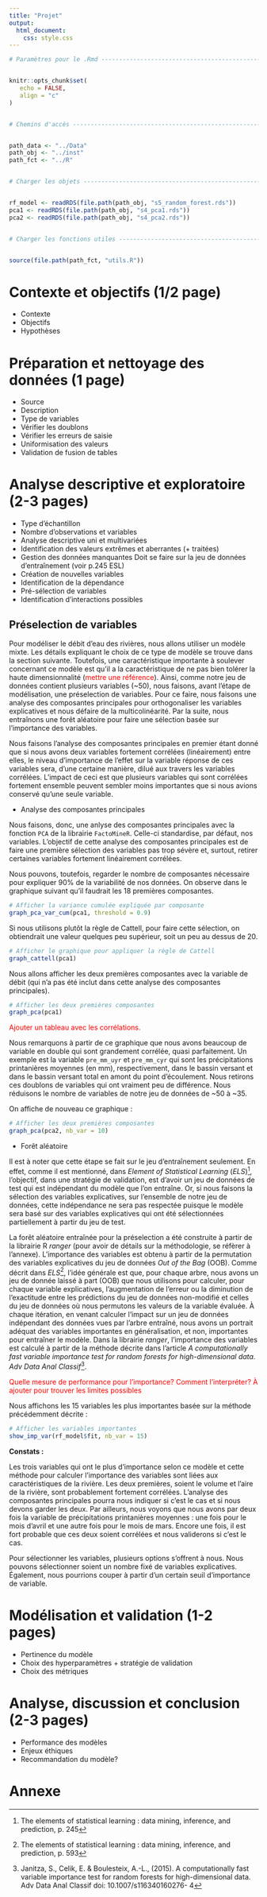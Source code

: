 ```yaml
---
title: "Projet"
output: 
  html_document:
    css: style.css
---
```


```r

# Paramètres pour le .Rmd ------------------------------------------------------


knitr::opts_chunk$set(
   echo = FALSE,
   align = "c"
)


# Chemins d'accès --------------------------------------------------------------


path_data <- "../Data"
path_obj <- "../inst"
path_fct <- "../R"


# Charger les objets -----------------------------------------------------------


rf_model <- readRDS(file.path(path_obj, "s5_random_forest.rds"))
pca1 <- readRDS(file.path(path_obj, "s4_pca1.rds"))
pca2 <- readRDS(file.path(path_obj, "s4_pca2.rds"))


# Charger les fonctions utiles -------------------------------------------------


source(file.path(path_fct, "utils.R"))

```

# Contexte et objectifs (1/2 page)

- Contexte
- Objectifs
- Hypothèses

# Préparation et nettoyage des données (1 page)

- Source
- Description
- Type de variables
- Vérifier les doublons
- Vérifier les erreurs de saisie
- Uniformisation des valeurs
- Validation de fusion de tables

# Analyse descriptive et exploratoire (2-3 pages)

- Type d’échantillon
- Nombre d'observations et variables
- Analyse descriptive uni et multivariées
- Identification des valeurs extrêmes et aberrantes (+ traitées)
- Gestion des données manquantes 
Doit se faire sur la jeu de données d'entraînement (voir p.245 ESL)
- Création de nouvelles variables
- Identification de la dépendance
- Pré-sélection de variables
- Identification d'interactions possibles

## Préselection de variables 

Pour modéliser le débit d'eau des rivières, nous allons utiliser un modèle mixte. Les détails expliquant le choix de ce type de modèle se trouve dans la section suivante. Toutefois, une caractéristique importante à soulever concernant ce modèle est qu'il a la caractéristique de ne pas bien tolérer la haute dimensionnalité (<span style="color:red">mettre une référence</span>). Ainsi, comme notre jeu de données contient plusieurs variables (~50), nous faisons, avant l'étape de modélisation, une préselection de variables. Pour ce faire, nous faisons une analyse des composantes principales pour orthogonaliser les variables explicatives et nous défaire de la multicolinéarité. Par la suite, nous entraînons une forêt aléatoire pour faire une sélection basée sur l'importance des variables.

Nous faisons l'analyse des composantes principales en premier étant donné que si nous avons deux variables fortement corrélées (linéairement) entre elles, le niveau d'importance de l'effet sur la variable réponse de ces variables sera, d'une certaine manière, dilué aux travers les variables corrélées. L'impact de ceci est que plusieurs variables qui sont corrélées fortement ensemble peuvent sembler moins importantes que si nous avions conservé qu'une seule variable.

- Analyse des composantes principales

Nous faisons, donc, une anlyse des composantes principales avec la fonction `PCA` de la librairie `FactoMineR`. Celle-ci standardise, par défaut, nos variables. L'objectif de cette analyse des composantes principales est de faire une première sélection des variables pas trop sévère et, surtout, retirer certaines variables fortement linéairement corrélées.

Nous pouvons, toutefois, regarder le nombre de composantes nécessaire pour expliquer 90% de la variabilité de nos données. On observe dans le graphique suivant qu'il faudrait les 18 premières composantes.

```r


# Afficher la variance cumulée expliquée par composante
graph_pca_var_cum(pca1, threshold = 0.9)


```

Si nous utilisons plutôt la règle de Cattell, pour faire cette sélection, on obtiendrait une valeur quelques peu supérieur, soit un peu au dessus de 20.

```r


# Afficher le graphique pour appliquer la règle de Cattell
graph_cattell(pca1)


```

Nous allons afficher les deux premières composantes avec la variable de débit (qui n'a pas été inclut dans cette analyse des composantes principales).

```r


# Afficher les deux premières composantes
graph_pca(pca1)


```

<span style="color:red">Ajouter un tableau avec les corrélations.</span>

Nous remarquons à partir de ce graphique que nous avons beaucoup de variable en double qui sont grandement corrélée, quasi parfaitement. Un exemple est la variable `pre_mm_uyr` et `pre_mm_cyr` qui sont les précipitations printanières moyennes (en mm), respectivement, dans le bassin versant et dans le bassin versant total en amont du point d'écoulement. Nous retirons ces doublons de variables qui ont vraiment peu de différence. Nous réduisons le nombre de variables de notre jeu de données de ~50 à ~35.

On affiche de nouveau ce graphique :

```r


# Afficher les deux premières composantes
graph_pca(pca2, nb_var = 10)


```

- Forêt aléatoire 

Il est à noter que cette étape se fait sur le jeu d'entraînement seulement. En effet, comme il est mentionné, dans _Element of Statistical Learning_ (_ELS_)^[The elements of statistical learning : data mining, inference, and prediction, p. 245], l'objectif, dans une stratégie de validation, est d'avoir un jeu de données de test qui est indépendant du modèle que l'on entraîne. Or, si nous faisons la sélection des variables explicatives, sur l'ensemble de notre jeu de données, cette indépendance ne sera pas respectée puisque le modèle sera basé sur des variables explicatives qui ont été sélectionnées partiellement à partir du jeu de test. 

La forêt aléatoire entraînée pour la préselection a été construite à partir de la librairie R _ranger_ (pour avoir de détails sur la méthodologie, se réfèrer à l'annexe). L'importance des variables est obtenu à partir de la permutation des variables explicatives du jeu de données _Out of the Bag_ (OOB). Comme décrit dans _ELS_^[The elements of statistical learning : data mining, inference, and prediction, p. 593], l'idée générale est que, pour chaque arbre, nous avons un jeu de donnée laissé à part (OOB) que nous utilisons pour calculer, pour chaque variable explicatives, l'augmentation de l'erreur ou la diminution de l'exactitude entre les prédictions du jeu de données non-modifié et celles du jeu de données où nous permutons les valeurs de la variable évaluée. À chaque itération, en venant calculer l'impact sur un jeu de données indépendant des données vues par l'arbre entraîné, nous avons un portrait adéquat des variables importantes en généralisation, et non, importantes pour entraîner le modèle. Dans la librairie _ranger_, l'importance des variables est calculé à partir de la méthode décrite dans l'article _A computationally fast variable importance test for random forests for high-dimensional data. Adv Data Anal Classif_^[Janitza, S., Celik, E. & Boulesteix, A.-L., (2015). A computationally fast variable importance test for random forests for high-dimensional data. Adv Data Anal Classif doi: 10.1007/s116340160276- 4].

<span style="color:red">Quelle mesure de performance pour l'importance? Comment l'interpréter? À ajouter pour trouver les limites possibles</span>
      
Nous affichons les 15 variables les plus importantes basée sur la méthode précédemment décrite :

```r


# Afficher les variables importantes
show_imp_var(rf_model$fit, nb_var = 15)


```

**Constats :**

Les trois variables qui ont le plus d'importance selon ce modèle et cette méthode pour calculer l'importance des variables sont liées aux caractéristiques de la rivière. Les deux premières, soient le volume et l'aire de la rivière, sont probablement fortement corrélées. L'analyse des composantes principales pourra nous indiquer si c'est le cas et si nous devons garder les deux. Par ailleurs, nous voyons que nous avons par deux fois la variable de précipitations printanières moyennes : une fois pour le mois d'avril et une autre fois pour le mois de mars. Encore une fois, il est fort probable que ces deux soient corrélées et nous validerons si c'est le cas.

Pour sélectionner les variables, plusieurs options s'offrent à nous. Nous pouvons sélectionner soient un nombre fixé de variables explicatives. Également, nous pourrions couper à partir d'un certain seuil d'importance de variable. 

# Modélisation et validation (1-2 pages)

- Pertinence du modèle
- Choix des hyperparamètres + stratégie de validation
- Choix des métriques

# Analyse, discussion et conclusion (2-3 pages)

- Performance des modèles
- Enjeux éthiques
- Recommandation du modèle? 

# Annexe

